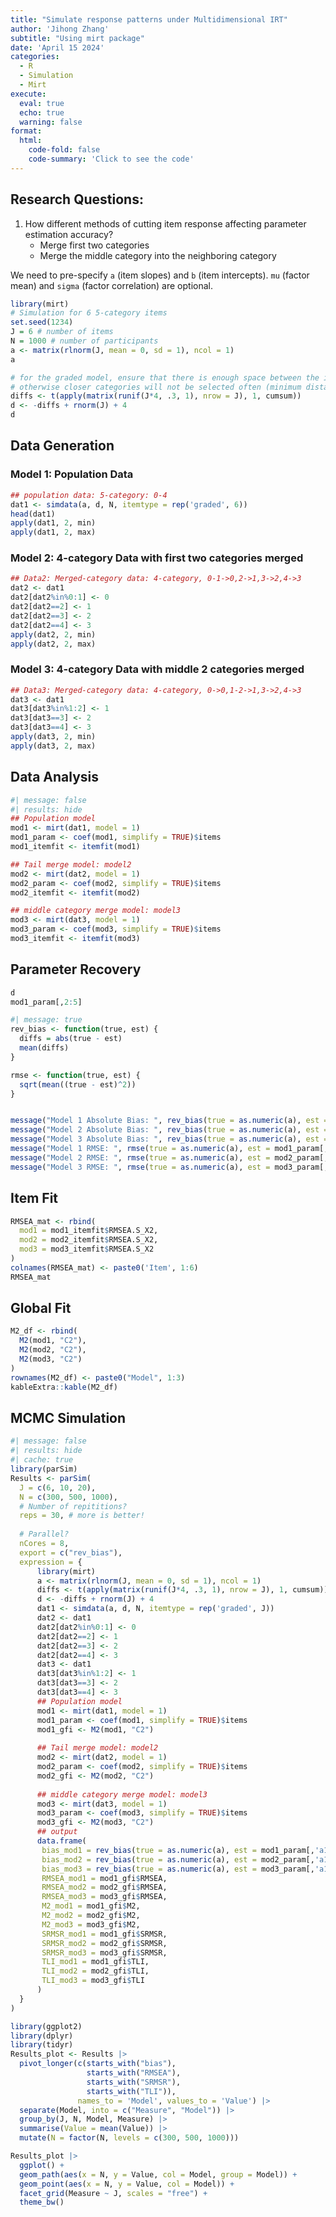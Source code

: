 ```yaml
---
title: "Simulate response patterns under Multidimensional IRT"
author: 'Jihong Zhang'
subtitle: "Using mirt package"
date: 'April 15 2024'
categories:
  - R
  - Simulation
  - Mirt
execute: 
  eval: true
  echo: true
  warning: false
format: 
  html: 
    code-fold: false
    code-summary: 'Click to see the code'
---
```


## Research Questions:

1.  How different methods of cutting item response affecting parameter estimation accuracy?
    -   Merge first two categories
    -   Merge the middle category into the neighboring category

We need to pre-specify `a` (item slopes) and `b` (item intercepts). `mu` (factor mean) and `sigma` (factor correlation) are optional.

```r
library(mirt)
# Simulation for 6 5-category items
set.seed(1234)
J = 6 # number of items
N = 1000 # number of participants
a <- matrix(rlnorm(J, mean = 0, sd = 1), ncol = 1)
a

# for the graded model, ensure that there is enough space between the intercepts,
# otherwise closer categories will not be selected often (minimum distance of 0.3 here)
diffs <- t(apply(matrix(runif(J*4, .3, 1), nrow = J), 1, cumsum))
d <- -diffs + rnorm(J) + 4
d
```

## Data Generation

### Model 1: Population Data

```r
## population data: 5-category: 0-4
dat1 <- simdata(a, d, N, itemtype = rep('graded', 6))
head(dat1)
apply(dat1, 2, min)
apply(dat1, 2, max)
```

### Model 2: 4-category Data with first two categories merged

```r
## Data2: Merged-category data: 4-category, 0-1->0,2->1,3->2,4->3
dat2 <- dat1
dat2[dat2%in%0:1] <- 0
dat2[dat2==2] <- 1
dat2[dat2==3] <- 2
dat2[dat2==4] <- 3
apply(dat2, 2, min)
apply(dat2, 2, max)

```

### Model 3: 4-category Data with middle 2 categories merged

```r
## Data3: Merged-category data: 4-category, 0->0,1-2->1,3->2,4->3
dat3 <- dat1
dat3[dat3%in%1:2] <- 1
dat3[dat3==3] <- 2
dat3[dat3==4] <- 3
apply(dat3, 2, min)
apply(dat3, 2, max)
```

## Data Analysis

```r
#| message: false
#| results: hide
## Population model
mod1 <- mirt(dat1, model = 1)
mod1_param <- coef(mod1, simplify = TRUE)$items
mod1_itemfit <- itemfit(mod1)

## Tail merge model: model2
mod2 <- mirt(dat2, model = 1)
mod2_param <- coef(mod2, simplify = TRUE)$items
mod2_itemfit <- itemfit(mod2)

## middle category merge model: model3
mod3 <- mirt(dat3, model = 1)
mod3_param <- coef(mod3, simplify = TRUE)$items
mod3_itemfit <- itemfit(mod3)

```

## Parameter Recovery

```r
d
mod1_param[,2:5]
```

```r
#| message: true
rev_bias <- function(true, est) {
  diffs = abs(true - est)
  mean(diffs)
}

rmse <- function(true, est) {
  sqrt(mean((true - est)^2))
}


message("Model 1 Absolute Bias: ", rev_bias(true = as.numeric(a), est = mod1_param[,'a1']))
message("Model 2 Absolute Bias: ", rev_bias(true = as.numeric(a), est = mod2_param[,'a1']))
message("Model 3 Absolute Bias: ", rev_bias(true = as.numeric(a), est = mod3_param[,'a1']))
message("Model 1 RMSE: ", rmse(true = as.numeric(a), est = mod1_param[,'a1']))
message("Model 2 RMSE: ", rmse(true = as.numeric(a), est = mod2_param[,'a1']))
message("Model 3 RMSE: ", rmse(true = as.numeric(a), est = mod3_param[,'a1']))
```

## Item Fit

```r
RMSEA_mat <- rbind(
  mod1 = mod1_itemfit$RMSEA.S_X2,
  mod2 = mod2_itemfit$RMSEA.S_X2,
  mod3 = mod3_itemfit$RMSEA.S_X2
)
colnames(RMSEA_mat) <- paste0('Item', 1:6)
RMSEA_mat
```

## Global Fit

```r
M2_df <- rbind(
  M2(mod1, "C2"),
  M2(mod2, "C2"),
  M2(mod3, "C2")
)
rownames(M2_df) <- paste0("Model", 1:3)
kableExtra::kable(M2_df)
```

## MCMC Simulation

```r
#| message: false
#| results: hide
#| cache: true
library(parSim)
Results <- parSim(
  J = c(6, 10, 20),
  N = c(300, 500, 1000),
  # Number of repititions?
  reps = 30, # more is better!
  
  # Parallel?
  nCores = 8,
  export = c("rev_bias"),
  expression = {
      library(mirt)
      a <- matrix(rlnorm(J, mean = 0, sd = 1), ncol = 1)
      diffs <- t(apply(matrix(runif(J*4, .3, 1), nrow = J), 1, cumsum))
      d <- -diffs + rnorm(J) + 4
      dat1 <- simdata(a, d, N, itemtype = rep('graded', J))
      dat2 <- dat1
      dat2[dat2%in%0:1] <- 0
      dat2[dat2==2] <- 1
      dat2[dat2==3] <- 2
      dat2[dat2==4] <- 3
      dat3 <- dat1
      dat3[dat3%in%1:2] <- 1
      dat3[dat3==3] <- 2
      dat3[dat3==4] <- 3
      ## Population model
      mod1 <- mirt(dat1, model = 1)
      mod1_param <- coef(mod1, simplify = TRUE)$items
      mod1_gfi <- M2(mod1, "C2")
      
      ## Tail merge model: model2
      mod2 <- mirt(dat2, model = 1)
      mod2_param <- coef(mod2, simplify = TRUE)$items
      mod2_gfi <- M2(mod2, "C2")
      
      ## middle category merge model: model3
      mod3 <- mirt(dat3, model = 1)
      mod3_param <- coef(mod3, simplify = TRUE)$items
      mod3_gfi <- M2(mod3, "C2")
      ## output
      data.frame(
       bias_mod1 = rev_bias(true = as.numeric(a), est = mod1_param[,'a1']),
       bias_mod2 = rev_bias(true = as.numeric(a), est = mod2_param[,'a1']),
       bias_mod3 = rev_bias(true = as.numeric(a), est = mod3_param[,'a1']),
       RMSEA_mod1 = mod1_gfi$RMSEA,
       RMSEA_mod2 = mod2_gfi$RMSEA,
       RMSEA_mod3 = mod3_gfi$RMSEA,
       M2_mod1 = mod1_gfi$M2,
       M2_mod2 = mod2_gfi$M2,
       M2_mod3 = mod3_gfi$M2,
       SRMSR_mod1 = mod1_gfi$SRMSR,
       SRMSR_mod2 = mod2_gfi$SRMSR,
       SRMSR_mod3 = mod3_gfi$SRMSR,
       TLI_mod1 = mod1_gfi$TLI,
       TLI_mod2 = mod2_gfi$TLI,
       TLI_mod3 = mod3_gfi$TLI
      )
  }
)
```

```r
library(ggplot2)
library(dplyr)
library(tidyr)
Results_plot <- Results |> 
  pivot_longer(c(starts_with("bias"), 
                 starts_with("RMSEA"), 
                 starts_with("SRMSR"), 
                 starts_with("TLI")), 
               names_to = 'Model', values_to = 'Value') |> 
  separate(Model, into = c("Measure", "Model")) |> 
  group_by(J, N, Model, Measure) |> 
  summarise(Value = mean(Value)) |> 
  mutate(N = factor(N, levels = c(300, 500, 1000)))

Results_plot |> 
  ggplot() +
  geom_path(aes(x = N, y = Value, col = Model, group = Model)) +
  geom_point(aes(x = N, y = Value, col = Model)) +
  facet_grid(Measure ~ J, scales = "free") +
  theme_bw()
```
